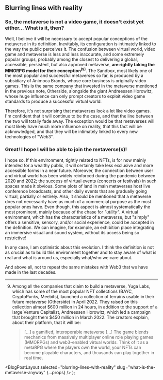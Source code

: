 
## Blurring lines with reality

### So, the metaverse is not a video game, it doesn't exist yet either... What is it, then?

Well, I believe it will be necessary to accept popular conceptions of the metaverse in its definition. Inevitably, its configuration is intimately linked to the way the public perceives it. The confusion between virtual world, video game and metaverse is less and less inaccurate, and some extremely popular groups, probably among the closest to delivering a global, accessible, persistent, but also approved metaverse, **are rightly taking the MMORPG model for their conception**<sup>**(9)**</sup>. The Sandbox, most likely one of the most popular and successful metaverses so far, is produced by a subsidiary of Animoca Brands, whose core business is originally video games. This is the same company that invested in the metaverse mentioned in the previous note, Otherside, alongside the giant Andreessen Horowitz, whose huge influence can only prompt creators to exploit video game standards to produce a successful virtual world.

Therefore, it's not surprising that metaverses look a lot like video games. I'm confident that it will continue to be the case, and that the line between the two will totally fade away. The exception would be that metaverses will most likely have much more influence on reality, that this fact will be acknowledged, and that they will be intimately linked to every new technologies of "Web3".

### Great! I hope I will be able to join the metaverse(s)!

I hope so. If this environment, tightly related to NFTs, is for now mainly intended for a wealthy public, it will certainly take less exclusive and more accessible forms in a near future. Moreover, the connection between user and virtual world has been widely reinforced during the pandemic between 2020 and 2022; the success of virtual events (concerts or festivals) in such spaces made it obvious. Some plots of land in main metaverses host live conference broadcasts, and other daily events that are gradually going virtual, partially or entirely. Also, it should be mentioned that a metaverse does not necessarily have as much of a commercial purpose as the most popular ones have. Even though, this aspect is almost systematically the most prominent, mainly because of the chase for _"utility"_. A virtual environment, which has the characteristics of a metaverse, but "simply" offers a sensitive, sensory, and/or social experience, could be accepted in the definition. We can imagine, for example, an exhibition place integrating an immersive visual and sound system, without its access being so restrictive!

In any case, I am optimistic about this evolution. I think the definition is not as crucial as to build this environment together and to stay aware of what is real and what is around us, especially what/who we care about.

And above all, not to repeat the same mistakes with Web3 that we have made in the last decades.

---

9. Among all the companies that claim to build a metaverse, Yuga Labs, which has some of the most popular NFT collections (BAYC, CryptoPunks, Meebits), launched a collection of terrains usable in their future metaverse (Otherside) in April 2022. They raised on this collection almost $600 million in 24 hours, in addition to the support of a large Venture Capitalist, Andreessen Horowitz, which led a campaign that brought them $450 million in March 2022. The creators explain, about their platform, that it will be:

   > [...] a gamified, interoperable metaverse [...] The game blends mechanics from massively multiplayer online role playing games (MMORPGs) and web3-enabled virtual worlds. Think of it as a metaRPG where the players own the world, your NFTs can become playable characters, and thousands can play together in real time.

  <BlogPostLayout
    selected="blurring-lines-with-reality"
    slug="what-is-the-metaverse-anyway"
    {...props}
  />
);
